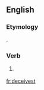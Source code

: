 ==English==

===Etymology===
{{suffix|deceive|est|lang=en}}.

===Verb===
{{head|en}}

# {{context|archaic|lang=en}} {{second-person singular of|deceive|lang=en}}

[[fr:deceivest]]